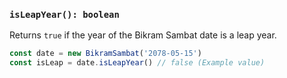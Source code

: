 ### `isLeapYear(): boolean`

Returns `true` if the year of the Bikram Sambat date is a leap year.

```jsx copy
const date = new BikramSambat('2078-05-15')
const isLeap = date.isLeapYear() // false (Example value)
```
